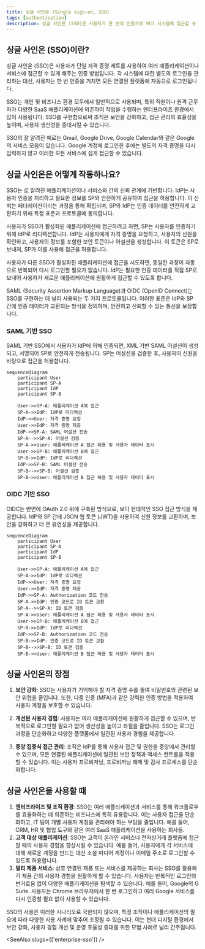 ```yaml
---
title: 싱글 사인온 (Single sign-on, SSO)
tags: [authentication]
description: 싱글 사인온 (SSO)은 사용자가 한 번의 인증으로 여러 시스템에 접근할 수 있게 해주는 인증 방법입니다. 이는 아이덴티티 및 액세스 관리 (IAM) 시스템의 핵심 구성 요소로, 현대의 클라우드 기반 애플리케이션과 서비스에서 널리 사용되며 사용자 접근을 단순화하고 보안을 강화합니다.
---
```


## 싱글 사인온 (SSO)이란?

싱글 사인온 (SSO)은 사용자가 단일 자격 증명 세트를 사용하여 여러 애플리케이션이나 서비스에 접근할 수 있게 해주는 인증 방법입니다. 각 시스템에 대한 별도의 로그인을 관리하는 대신, 사용자는 한 번 인증을 거치면 모든 연결된 플랫폼에 자동으로 로그인됩니다.

SSO는 개인 및 비즈니스 환경 모두에서 일반적으로 사용되며, 특히 직원이나 원격 근무자가 다양한 SaaS 애플리케이션에 의존하여 작업을 수행하는 엔터프라이즈 환경에서 많이 사용됩니다. SSO를 구현함으로써 조직은 보안을 강화하고, 접근 관리의 효율성을 높이며, 사용자 생산성을 증대시킬 수 있습니다.

SSO의 잘 알려진 예로는 Gmail, Google Drive, Google Calendar와 같은 Google의 서비스 모음이 있습니다. Google 계정에 로그인한 후에는 별도의 자격 증명을 다시 입력하지 않고 이러한 모든 서비스에 쉽게 접근할 수 있습니다.

## 싱글 사인온은 어떻게 작동하나요?

SSO는 <Ref slug="service-provider" />로 알려진 애플리케이션이나 서비스와 <Ref slug="identity-provider" /> 간의 신뢰 관계에 기반합니다. IdP는 사용자 인증을 처리하고 필요한 정보를 SP와 안전하게 공유하여 접근을 허용합니다. 이 신뢰는 페더레이션이라는 과정을 통해 확립되며, SP와 IdP는 인증 데이터를 안전하게 교환하기 위해 특정 표준과 프로토콜에 동의합니다.

사용자가 SSO가 활성화된 애플리케이션에 접근하려고 하면, SP는 사용자를 인증하기 위해 IdP로 리디렉션합니다. IdP는 사용자에게 자격 증명을 요청하고, 사용자의 신원을 확인하고, 사용자의 정보를 포함한 보안 토큰이나 어설션을 생성합니다. 이 토큰은 SP로 보내져, SP가 이를 사용해 접근을 허용합니다.

사용자가 다른 SSO가 활성화된 애플리케이션에 접근을 시도하면, 동일한 과정이 자동으로 반복되어 다시 로그인할 필요가 없습니다. IdP는 필요한 인증 데이터를 직접 SP로 보내어 사용자가 새로운 애플리케이션에 원활하게 접근할 수 있도록 합니다.

SAML (Security Assertion Markup Language)과 OIDC (OpenID Connect)는 SSO를 구현하는 데 널리 사용되는 두 가지 프로토콜입니다. 이러한 표준은 IdP와 SP 간에 인증 데이터가 교환되는 방식을 정의하며, 안전하고 신뢰할 수 있는 통신을 보장합니다.

### SAML 기반 SSO

SAML 기반 SSO에서 사용자가 IdP에 의해 인증되면, XML 기반 SAML 어설션이 생성되고, 서명되어 SP로 안전하게 전송됩니다. SP는 어설션을 검증한 후, 사용자의 신원을 바탕으로 접근을 허용합니다.

```mermaid
sequenceDiagram
    participant User
    participant SP-A
    participant IdP
    participant SP-B

    User->>SP-A: 애플리케이션 A에 접근
    SP-A->>IdP: IdP로 리디렉션
    IdP->>User: 자격 증명 요청
    User->>IdP: 자격 증명 제공
    IdP->>SP-A: SAML 어설션 전송
    SP-A-->>SP-A: 어설션 검증
    SP-A->>User: 애플리케이션 A 접근 허용 및 사용자 데이터 표시
    User->>SP-B: 애플리케이션 B에 접근
    SP-B->>IdP: IdP로 리디렉션
    IdP->>SP-B: SAML 어설션 전송
    SP-B-->>SP-B: 어설션 검증
    SP-B->>User: 애플리케이션 B 접근 허용 및 사용자 데이터 표시
```

### OIDC 기반 SSO

OIDC는 반면에 OAuth 2.0 위에 구축된 방식으로, 보다 현대적인 SSO 접근 방식을 제공합니다. IdP와 SP 간에 JSON 웹 토큰 (JWT)을 사용하여 신원 정보를 교환하며, 보안을 강화하고 더 큰 유연성을 제공합니다.

```mermaid
sequenceDiagram
    participant User
    participant SP-A
    participant IdP
    participant SP-B

    User->>SP-A: 애플리케이션 A에 접근
    SP-A->>IdP: IdP로 리디렉션
    IdP->>User: 자격 증명 요청
    User->>IdP: 자격 증명 제공
    IdP->>SP-A: Authorization 코드 전송
    SP-A->>IdP: 인증 코드로 ID 토큰 교환
    SP-A-->>SP-A: ID 토큰 검증
    SP-A->>User: 애플리케이션 A 접근 허용 및 사용자 데이터 표시
    User->>SP-B: 애플리케이션 B에 접근
    SP-B->>IdP: IdP로 리디렉션
    IdP->>SP-B: Authorization 코드 전송
    SP-B->>IdP: 인증 코드로 ID 토큰 교환
    SP-B-->>SP-B: ID 토큰 검증
    SP-B->>User: 애플리케이션 B 접근 허용 및 사용자 데이터 표시
```

## 싱글 사인온의 장점

1. **보안 강화**: SSO는 사용자가 기억해야 할 자격 증명 수를 줄여 비밀번호와 관련된 보안 위협을 줄입니다. 또한, 다중 인증 (MFA)과 같은 강력한 인증 방법을 적용하여 사용자 계정을 보호할 수 있습니다.

2. **개선된 사용자 경험**: 사용자는 여러 애플리케이션에 원활하게 접근할 수 있으며, 반복적으로 로그인할 필요가 없어 생산성을 높이고 좌절을 줄입니다. SSO는 로그인 과정을 단순화하고 다양한 플랫폼에서 일관된 사용자 경험을 제공합니다.

3. **중앙 집중식 접근 관리**: 조직은 IdP를 통해 사용자 접근 및 권한을 중앙에서 관리할 수 있으며, 모든 연결된 애플리케이션에 일관된 보안 정책과 액세스 컨트롤을 적용할 수 있습니다. 이는 사용자 프로비저닝, 프로비저닝 해제 및 감사 프로세스를 단순화합니다.

## 싱글 사인온을 사용할 때

1. **엔터프라이즈 및 조직 환경**: SSO는 여러 애플리케이션과 서비스를 통해 워크플로우를 효율화하는 데 의존하는 비즈니스에 특히 유용합니다. 이는 사용자 접근을 단순화하고, IT 팀이 개별 사용자 계정을 관리해야 하는 부담을 줄입니다. 예를 들어, CRM, HR 및 협업 도구와 같은 여러 SaaS 애플리케이션을 사용하는 회사들.
2. **고객 대상 애플리케이션**: SSO는 고객이 온라인 서비스나 전자상거래 플랫폼에 접근할 때의 사용자 경험을 향상시킬 수 있습니다. 예를 들어, 사용자에게 각 서비스에 대해 새로운 계정을 만드는 대신 소셜 미디어 계정이나 이메일 주소로 로그인할 수 있도록 허용합니다.
3. **멀티 제품 서비스**: 상호 연결된 제품 또는 서비스를 제공하는 회사는 SSO를 활용해 각 제품 간의 사용자 경험을 원활하게 할 수 있습니다. 사용자는 반복적인 로그인의 번거로움 없이 다양한 애플리케이션을 탐색할 수 있습니다. 예를 들어, Google의 G Suite. 사용자는 Chrome 브라우저에서 한 번 로그인하고 여러 Google 서비스를 다시 인증할 필요 없이 사용할 수 있습니다.

SSO의 사용은 이러한 시나리오로 국한되지 않으며, 특정 조직이나 애플리케이션의 필요에 따라 다양한 사용 사례에 맞추어 조정될 수 있습니다. 이는 현대 디지털 환경에서 보안 강화, 사용자 경험 개선 및 운영 효율성 증대를 위한 모범 사례로 널리 간주됩니다.

<SeeAlso slugs={['enterprise-sso']} />
